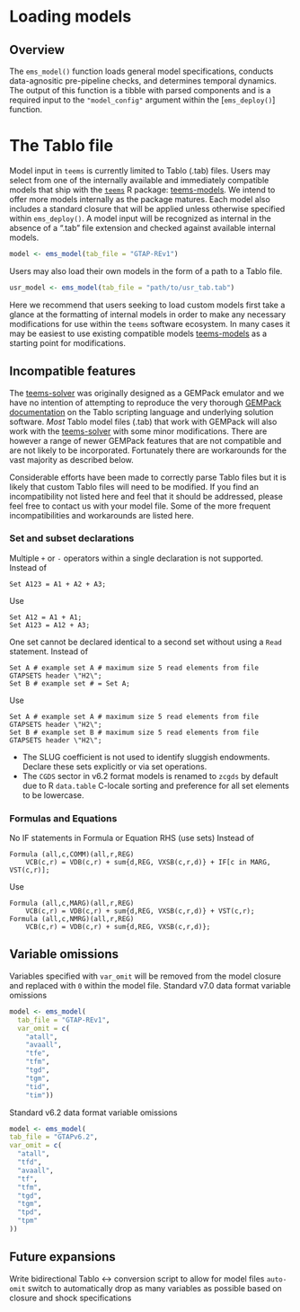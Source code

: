 # Loading models

## Overview

The `ems_model()` function loads general model specifications, conducts data-agnositic pre-pipeline checks, and determines temporal dynamics. The output of this function is a tibble with parsed components and is a required input to the `"model_config"` argument within the [`ems_deploy()`] function.

# The Tablo file {#tab_files}
Model input in `teems` is currently limited to Tablo (.tab) files. Users may select from one of the internally available and immediately compatible models that ship with the [`teems`](https://github.com/teemsphere/teems-R) R package: [teems-models](https://github.com/teemsphere/teems-models). We intend to offer more models internally as the package matures. Each model also includes a standard closure that will be applied unless otherwise specified within `ems_deploy()`. A model input will be recognized as internal in the absence of a ".tab" file extension and checked against available internal models.
```r
model <- ems_model(tab_file = "GTAP-REv1")
```
Users may also load their own models in the form of a path to a Tablo file.
```r
usr_model <- ems_model(tab_file = "path/to/usr_tab.tab")
```
Here we recommend that users seeking to load custom models first take a glance at the formatting of internal models in order to make any necessary modifications for use within the `teems` software ecosystem. In many cases it may be easiest to use existing compatible models [teems-models](https://github.com/teemsphere/teems-models) as a starting point for modifications.

## Incompatible features
The [teems-solver](https://github.com/teemsphere/teems-solver) was originally designed as a GEMPack emulator and we have no intention of attempting to reproduce the very thorough [GEMPack documentation](https://www.copsmodels.com/gpmanual.htm) on the Tablo scripting language and underlying solution software. *Most* Tablo model files (.tab) that work with GEMPack will also work with the [teems-solver](https://github.com/teemsphere/teems-solver) with some minor modifications. There are however a range of newer GEMPack features that are not compatible and are not likely to be incorporated. Fortunately there are workarounds for the vast majority as described below.

Considerable efforts have been made to correctly parse Tablo files but it is likely that custom Tablo files will need to be modified. If you find an incompatibility not listed here and feel that it should be addressed, please feel free to contact us with your model file. Some of the more frequent incompatibilities and workarounds are listed here. 

### Set and subset declarations
Multiple `+` or `-` operators within a single declaration is not supported.
Instead of
```
Set A123 = A1 + A2 + A3;
```
Use
```
Set A12 = A1 + A1;
Set A123 = A12 + A3;
```
One set cannot be declared identical to a second set without using a `Read` statement.
Instead of
```
Set A # example set A # maximum size 5 read elements from file GTAPSETS header \"H2\";
Set B # example set # = Set A;
```
Use
```
Set A # example set A # maximum size 5 read elements from file GTAPSETS header \"H2\";
Set B # example set B # maximum size 5 read elements from file GTAPSETS header \"H2\";
```

* The SLUG coefficient is not used to identify sluggish endowments. Declare these sets explicitly or via set operations.
* The `CGDS` sector in v6.2 format models is renamed to `zcgds` by default due to R `data.table` C-locale sorting and preference for all set elements to be lowercase.

<!-- Subset [(by numbers)](https://www.copsmodels.com/gpmanual.htm#gpd2.4.7.1) not supported  -->

### Formulas and Equations
No IF statements in Formula or Equation RHS (use sets)
Instead of
```
Formula (all,c,COMM)(all,r,REG)
    VCB(c,r) = VDB(c,r) + sum{d,REG, VXSB(c,r,d)} + IF[c in MARG, VST(c,r)];
```
Use
```
Formula (all,c,MARG)(all,r,REG)
    VCB(c,r) = VDB(c,r) + sum{d,REG, VXSB(c,r,d)} + VST(c,r);
Formula (all,c,NMRG)(all,r,REG)
    VCB(c,r) = VDB(c,r) + sum{d,REG, VXSB(c,r,d)};
``` 
## Variable omissions
Variables specified with `var_omit` will be removed from the model closure and replaced with `0` within the model file. 
Standard v7.0 data format variable omissions
```r
model <- ems_model(
  tab_file = "GTAP-REv1",
  var_omit = c(
    "atall",
    "avaall",
    "tfe",
    "tfm",
    "tgd",
    "tgm",
    "tid",
    "tim"))
``` 
Standard v6.2 data format variable omissions
```r
model <- ems_model(
tab_file = "GTAPv6.2",
var_omit = c(
  "atall",
  "tfd",
  "avaall",
  "tf",
  "tfm",
  "tgd",
  "tgm",
  "tpd",
  "tpm"
))
```

## Future expansions
Write bidirectional Tablo <-> \LaTeX conversion script to allow for \LaTeX model files
`auto-omit` switch to automatically drop as many variables as possible based on closure and shock specifications